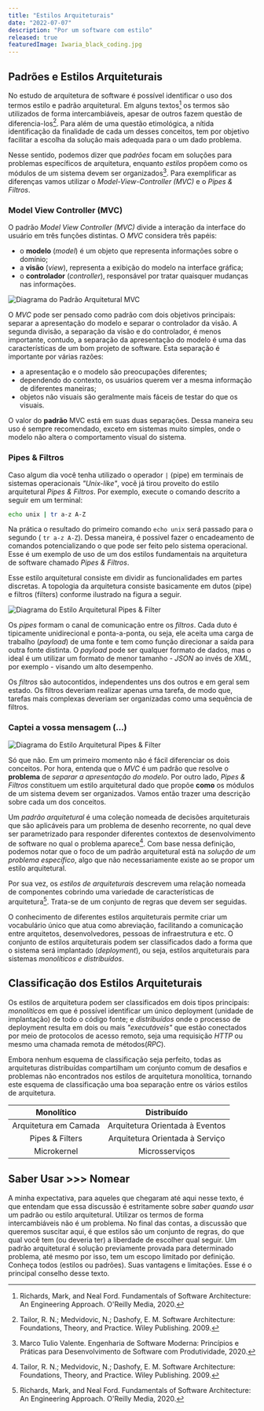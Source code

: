 ```yaml
---
title: "Estilos Arquiteturais"
date: "2022-07-07"
description: "Por um software com estilo"
released: true
featuredImage: Iwaria_black_coding.jpg
---
```


## Padrões e Estilos Arquiteturais

No estudo de arquitetura de software é possível identificar o uso dos termos
estilo e padrão arquitetural. Em alguns textos[^Richards,2020] os termos são
utilizados de forma intercambiáveis, apesar de outros fazem questão de
diferencia-los[^Tailor,2009]. Para além de uma questão etimológica, a nítida
identificação da finalidade de cada um desses conceitos, tem por objetivo
facilitar a escolha da solução mais adequada para o um dado problema.

Nesse sentido, podemos dizer que _padrões_ focam em soluções para problemas
específicos de arquitetura, enquanto _estilos_ propõem como os módulos de um
sistema devem ser organizados[^Valente,2020]. Para exemplificar as diferenças
vamos utilizar o _Model-View-Controller (MVC)_ e o _Pipes & Filtros_.

### Model View Controller (MVC)

O padrão _Model View Controller (MVC)_ divide a interação da interface do usuário
em três funções distintas. O _MVC_ considera três papéis:

- o **modelo** (_model_) é um objeto que representa informações sobre o
domínio;  
- a **visão** (_view_), representa a exibição do modelo na interface gráfica;  
- o **controlador** (_controller_), responsável por tratar quaisquer mudanças nas
informações.

![Diagrama do Padrão Arquitetural MVC](./mvc.gif)

O _MVC_ pode ser pensado como padrão com dois objetivos principais: separar a
apresentação do modelo e separar o controlador da visão. A segunda divisão, a
separação da visão e do controlador, é menos importante, contudo, a separação da
apresentação do modelo é uma das características de um bom projeto de software.
Esta separação é importante por várias razões:

- a apresentação e o modelo são preocupações diferentes;
- dependendo do contexto, os usuários querem ver a mesma informação de
diferentes maneiras;
- objetos não visuais são geralmente mais fáceis de testar do que os visuais.

O valor do **padrão** MVC está em suas duas separações. Dessa maneira seu uso é
sempre recomendado, exceto em sistemas muito simples, onde o modelo não altera o
comportamento visual do sistema.

### Pipes & Filtros

Caso algum dia você tenha utilizado o operador `|` (pipe) em terminais de
sistemas operacionais _"Unix-like"_, você já tirou proveito do estilo
arquitetural _Pipes & Filtros_. Por exemplo, execute o comando descrito a seguir
em um terminal:

``` bash
echo unix | tr a-z A-Z
```

Na prática o resultado do primeiro comando `echo unix` será passado para o
segundo ( `tr a-z A-Z`). Dessa maneira, é possível fazer o encadeamento de
comandos potencializando o que pode ser feito pelo sistema operacional. Esse é
um exemplo de uso de um dos estilos fundamentais na arquitetura de software
chamado _Pipes & Filtros_.

Esse estilo arquitetural consiste em dividir as funcionalidades em partes
discretas. A topologia da arquitetura consiste basicamente em dutos (pipe) e
filtros (filters) conforme ilustrado na figura a seguir.

![Diagrama do Estilo Arquitetural Pipes & Filter](./pipes_and_filters.png)

Os _pipes_ formam o canal de comunicação entre os _filtros_. Cada duto é
tipicamente unidirecional e ponta-a-ponta, ou seja, ele aceita uma carga de
trabalho (_payload_) de uma fonte e tem como função direcionar a saída para
outra fonte distinta. O _payload_ pode ser qualquer formato de dados, mas o
ideal é um utilizar um formato de menor tamanho - _JSON_ ao invés de _XML_, por
exemplo - visando um alto desempenho.

Os _filtros_ são autocontidos, independentes uns dos outros e em geral sem
estado.  Os filtros deveriam realizar apenas uma tarefa, de modo que, tarefas
mais complexas deveriam ser organizadas como uma sequência de filtros.

### Captei a vossa mensagem (...)

![Diagrama do Estilo Arquitetural Pipes & Filter](./captei.gif)

Só que não. Em um primeiro momento não é fácil diferenciar os dois conceitos.
Por hora, entenda que o _MVC_ é um padrão que resolve o **problema** de _separar
a apresentação do modelo_.  Por outro lado, _Pipes & Filtros_ constituem um
estilo arquitetural dado que propõe **como** os módulos de um sistema devem ser
organizados. Vamos então trazer uma descrição sobre cada um dos conceitos.

Um _padrão arquitetural_ é uma coleção nomeada de decisões arquiteturais que são
aplicáveis para um problema de desenho recorrente, no qual deve ser
parametrizado para responder diferentes contextos de desenvolvimento de software
no qual o problema aparece[^Tailor,2009]. Com base nessa definição, podemos
notar que o foco de um padrão arquitetural está na _solução de um problema
específico_, algo que não necessariamente existe ao se propor um estilo
arquitetural.

Por sua vez, os _estilos de arquiteturais_ descrevem uma relação nomeada de
componentes cobrindo uma variedade de características de
arquitetura[^Richards,2020]. Trata-se de um conjunto de regras que devem ser
seguidas.

O conhecimento de diferentes estilos arquiteturais permite criar um vocabulário
único que atua como abreviação, facilitando a comunicação entre arquitetos,
desenvolvedores, pessoas de infraestrutura e etc. O conjunto de estilos
arquiteturais podem ser classificados dado a forma que o sistema será implantado
(_deployment_), ou seja, estilos arquiteturais para sistemas _monolíticos e
distribuídos_.

## Classificação dos Estilos Arquiteturais

Os estilos de arquitetura podem ser classificados em dois tipos principais:
_monolíticos_ em que é possível identificar um único deployment (unidade de
implantação) de todo o código fonte; e _distribuídos_ onde o processo de
deployment resulta em dois ou mais _"executáveis"_ que estão conectados por meio
de protocolos de acesso remoto, seja uma requisição _HTTP_ ou mesmo uma chamada
remota de métodos(_RPC_).

Embora nenhum esquema de classificação seja perfeito, todas as arquiteturas
distribuídas compartilham um conjunto comum de desafios e problemas não
encontrados nos estilos de arquitetura monolítica, tornando este esquema de
classificação uma boa separação entre os vários estilos de arquitetura.

|     **Monolítico**    |         **Distribuído**         |
|:---------------------:|:-------------------------------:|
| Arquitetura em Camada | Arquitetura Orientada à Eventos |
|      Pipes & Filters  | Arquitetura Orientada à Serviço |
|      Microkernel      |          Microsserviços         |

## Saber Usar >>> Nomear

A minha expectativa, para aqueles que chegaram até aqui nesse texto, é que
entendam que essa discussão é estritamente sobre _saber quando usar_ um padrão
ou estilo arquitetural. Utilizar os termos de forma intercambiáveis não é um
problema. No final das contas, a discussão que queremos suscitar aqui, é que
estilos são um conjunto de regras, do que qual você tem (ou deveria ter) a
liberdade de escolher qual seguir. Um padrão arquitetural é solução previamente
provada para determinado problema, até mesmo por isso, tem um escopo limitado
por definição. Conheça todos (estilos ou padrões). Suas vantagens e limitações.
Esse é o principal conselho desse texto.

[^Richards,2020]:
    Richards, Mark, and Neal Ford. Fundamentals of Software Architecture: An
    Engineering Approach. O'Reilly Media, 2020.

[^Tailor,2009]:
    Tailor, R. N.; Medvidovic, N.; Dashofy, E. M. Software Architecture:
    Foundations, Theory, and Practice. Wiley Publishing. 2009.

[^Valente,2020]:
    Marco Tulio Valente. Engenharia de Software Moderna: Princípios e Práticas
    para Desenvolvimento de Software com Produtividade, 2020.
